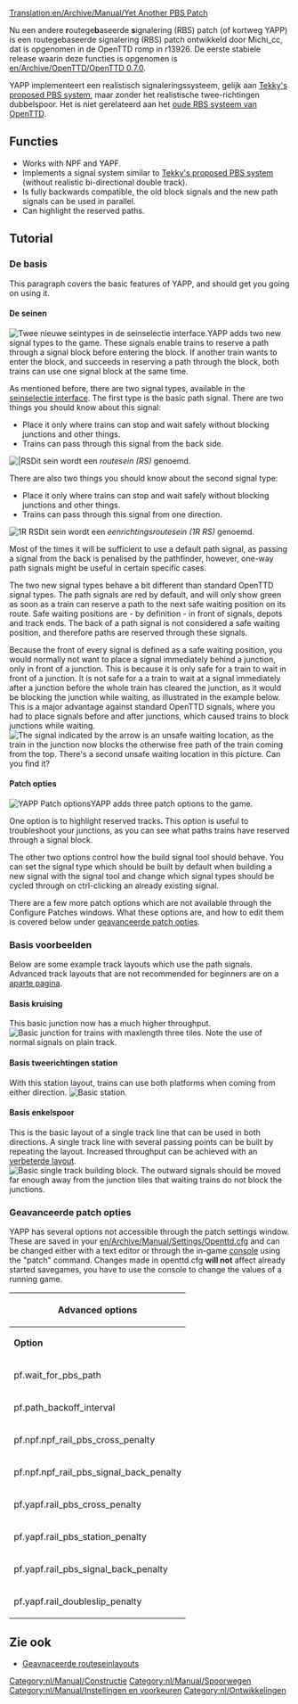 [[Translation:en/Archive/Manual/Yet Another PBS Patch]]
{{nl/Vertaling|en/Archive/Manual/Yet Another PBS Patch|0}}


{{nl/Verlopen|''maart 2011'', specifiek de afbeeldingen.}}

Nu een andere '''r'''outege'''b'''aseerde '''s'''ignalering (RBS) patch (of kortweg YAPP) is een routegebaseerde signalering (RBS) patch ontwikkeld door Michi_cc, dat is opgenomen in de OpenTTD romp in r13926. De eerste stabiele release waarin deze functies is opgenomen is [[en/Archive/OpenTTD/OpenTTD 0.7.0]].

YAPP implementeert een realistisch signaleringssysteem, gelijk aan [[en/Archive/Community/Realistic Path Based Signalling|Tekky's proposed PBS system]], maar zonder het realistische twee-richtingen dubbelspoor. Het is niet gerelateerd aan het [[en/Archive/Manual/Path Based Signaling (old)|oude RBS systeem van OpenTTD]].

==Functies==
* Works with NPF and YAPF.
* Implements a signal system similar to [[en/Archive/Community/Realistic Path Based Signalling|Tekky's proposed PBS system]] (without realistic bi-directional double track).
* Is fully backwards compatible, the old block signals and the new path signals can be used in parallel.
* Can highlight the reserved paths.

==Tutorial==
===De basis===
This paragraph covers the basic features of YAPP, and should get you going on using it.

====De seinen====
[[File:en/Manual/Yapp signalgui.png|frame|right|Twee nieuwe seintypes in de [[nl/Manual/Seinselectie interface|seinselectie interface]].]]YAPP adds two new signal types to the game. These signals enable trains to reserve a path through a signal block before entering the block. If another train wants to enter the block, and succeeds in reserving a path through the block, both trains can use one signal block at the same time.


As mentioned before, there are two signal types, available in the [[nl/Manual/Seinselectie interface|seinselectie interface]]. The first type is the basic path signal. There are two things you should know about this signal:
* Place it only where trains can stop and wait safely without blocking junctions and other things.
* Trains can pass through this signal from the back side.
[[File:en/Manual/Yapp pbssignal.png|frame|right||RS]]Dit sein wordt een ''routesein (RS)'' genoemd.


There are also two things you should know about the second signal type:
* Place it only where trains can stop and wait safely without blocking junctions and other things.
* Trains can pass through this signal from one direction.
[[File:en/Manual/Yapp onewaypbssignal.png|frame|right|1R RS]]Dit sein wordt een ''eenrichtingsroutesein (1R RS)'' genoemd.


Most of the times it will be sufficient to use a default path signal, as passing a signal from the back is penalised by the pathfinder, however, one-way path signals might be useful in certain specific cases.


The two new signal types behave a bit different than standard OpenTTD signal types. The path signals are red by default, and will only show green as soon as a train can reserve a path to the next safe waiting position on its route. Safe waiting positions are - by definition - in front of signals, depots and track ends. The back of a path signal is not considered a safe waiting position, and therefore paths are reserved through these signals.

Because the front of every signal is defined as a safe waiting position, you would normally not want to place a signal immediately behind a junction, only in front of a junction. This is because it is only safe for a train to wait in front of a junction. It is not safe for a a train to wait at a signal immediately after a junction before the whole train has cleared the junction, as it would be blocking the junction while waiting, as illustrated in the example below. This is a major advantage against standard OpenTTD signals, where you had to place signals before and after junctions, which caused trains to block junctions while waiting.
[[File:en/Manual/Yapp unsafewaitinglocation.png|frame|center|The signal indicated by the arrow is an unsafe waiting location, as the train in the junction now blocks the otherwise free path of the train coming from the top. There's a second unsafe waiting location in this picture. Can you find it?]]

====Patch opties====
[[File:en/Manual/Yapp patch-options.png|frame|right|YAPP Patch options]]YAPP adds three patch options to the game.


One option is to highlight reserved tracks. This option is useful to troubleshoot your junctions, as you can see what paths trains have reserved through a signal block.


The other two options control how the build signal tool should behave. You can set the signal type which should be built
by default when building a new signal with the signal tool and change which signal types should be cycled through on ctrl-clicking
an already existing signal.


There are a few more patch options which are not available through the Configure Patches windows. What these options are, and how to edit them is covered below
under [[#geavanceerde-patch-opties|geavanceerde patch opties]].

===Basis voorbeelden===
Below are some example track layouts which use the path signals. Advanced track layouts that are not recommended for beginners are on a [[nl/Community/Junctionary/Geavanceerde routeseinlayouts|aparte pagina]].

====Basis kruising====
This basic junction now has a much higher throughput.
[[File:en/Manual/Yapp basicjunction.png|frame|center|Basic junction for trains with maxlength three tiles. Note the use of normal signals on plain track.]]

====Basis tweerichtingen station====
With this station layout, trains can use both platforms when coming from either direction.
[[File:en/Manual/Yapp basicstation.png|frame|center|Basic station.]]

====Basis enkelspoor====
This is the basic layout of a single track line that can be used in both directions. A single track line with several passing points can be built by repeating the layout. Increased throughput can be achieved with an [[nl/Community/Junctionary/Geavanceerde routeseinlayouts#prioritised-single-track-layout|verbeterde layout]].
[[File:en/Archive/Manual/Yapp single track.png|frame|center|Basic single track building block. The outward signals should be moved far enough away from the junction tiles that waiting trains do not block the junctions.]]

===Geavanceerde patch opties===
YAPP has several options not accessible through the patch settings window. These are saved in your [[en/Archive/Manual/Settings/Openttd.cfg]] and
can be changed either with a text editor or through the in-game [[nl/Manual/Console|console]] using the "patch" command. Changes made in openttd.cfg '''will not''' affect
already started savegames, you have to use the console to change the values of a running game.

{| border = "1"
!colspan="3"| Advanced options
|-
| '''Option''' || '''Default''' || '''Description'''
|-
| pf.wait_for_pbs_path || 30 || How long to wait for a path reservation (in days). Set this value to 255 if you don't want trains to ''ever'' turn around at a path signal on their own.
|-
| pf.path_backoff_interval || 20 || Ticks between checks for a free path. Increase if you have a slow computer. Set to 255 to disable path look-ahead if you don't want to use advanced signals.
|-
| pf.npf.npf_rail_pbs_cross_penalty || 300 || Pathfinder penalty for crossing a reserved tile when using [[en/Archive/Manual/Settings/New global pathfinding]].
|-
| pf.npf.npf_rail_pbs_signal_back_penalty || 1500 || Pathfinder penalty for passing a path signal from the backside when using [[en/Archive/Manual/Settings/New global pathfinding]].
|-
| pf.yapf.rail_pbs_cross_penalty || 300 || Pathfinder penalty for crossing a reserved tile when using [[en/Archive/Manual/Yet Another Pathfinder]].
|-
| pf.yapf.rail_pbs_station_penalty || 800 || Pathfinder penalty for crossing a reserved station tile when using [[en/Archive/Manual/Yet Another Pathfinder]].
|-
| pf.yapf.rail_pbs_signal_back_penalty || 1500 || Pathfinder penalty for passing a path signal from the backside when using [[en/Archive/Manual/Yet Another Pathfinder]].
|-
| pf.yapf.rail_doubleslip_penalty || 100 || Pathfinder penalty for passing a double slip switch when using [[en/Archive/Manual/Yet Another Pathfinder]].
|}
{{nl/Kenmerken|0.7|0.7.0}}

== Zie ook ==
* [[nl/Community/Junctionary/Geavanceerde routeseinlayouts|Geavnaceerde routeseinlayouts]]

[[Category:nl/Manual/Constructie]]
[[Category:nl/Manual/Spoorwegen]]
[[Category:nl/Manual/Instellingen en voorkeuren]]
[[Category:nl/Ontwikkelingen]]